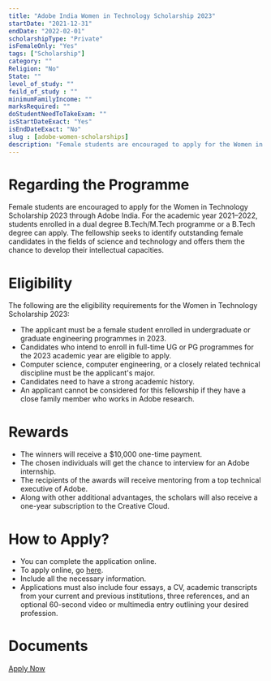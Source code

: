 ```yaml
---
title: "Adobe India Women in Technology Scholarship 2023"
startDate: "2021-12-31"
endDate: "2022-02-01"
scholarshipType: "Private"
isFemaleOnly: "Yes"
tags: ["Scholarship"]
category: ""
Religion: "No"      
State: ""
level_of_study: ""
feild_of_study : ""      
minimumFamilyIncome: ""
marksRequired: ""
doStudentNeedToTakeExam: ""
isStartDateExact: "Yes"
isEndDateExact: "No"
slug : [adobe-women-scholarships]
description: "Female students are encouraged to apply for the Women in Technology Scholarship 2023 through Adobe India. For the academic year 2021–2022, students enrolled in a dual degree B.Tech/M.Tech programme or a B.Tech degree can apply."
---           
```



# Regarding the Programme

Female students are encouraged to apply for the Women in Technology Scholarship 2023 through Adobe India. For the academic year 2021–2022, students enrolled in a dual degree B.Tech/M.Tech programme or a B.Tech degree can apply. The fellowship seeks to identify outstanding female candidates in the fields of science and technology and offers them the chance to develop their intellectual capacities.

# Eligibility

The following are the eligibility requirements for the Women in Technology Scholarship 2023:

- The applicant must be a female student enrolled in undergraduate or graduate engineering programmes in 2023.
- Candidates who intend to enroll in full-time UG or PG programmes for the 2023 academic year are eligible to apply.
- Computer science, computer engineering, or a closely related technical discipline must be the applicant's major.
- Candidates need to have a strong academic history.
- An applicant cannot be considered for this fellowship if they have a close family member who works in Adobe research.

# Rewards

- The winners will receive a $10,000 one-time payment.
- The chosen individuals will get the chance to interview for an Adobe internship.
- The recipients of the awards will receive mentoring from a top technical executive of Adobe.
- Along with other additional advantages, the scholars will also receive a one-year subscription to the Creative Cloud.

# How to Apply?

- You can complete the application online.
- To apply online, go [here](https://www.adobe.com/in/lead/creativecloud/women-in-technology.html).
- Include all the necessary information.
- Applications must also include four essays, a CV, academic transcripts from your current and previous institutions, three references, and an optional 60-second video or multimedia entry outlining your desired profession.

# Documents

[Apply Now](https://www.adobe.com/in/lead/creativecloud/women-in-technology.html)
